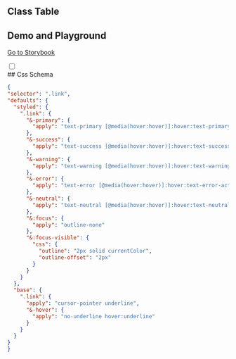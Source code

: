 
## Class Table

<CssTable name="link" />

## Demo and Playground

[Go to Storybook](https://story.ui.icebreaker.top/?path=/docs/navigation-link--docs)

<div className="collapse">
<input type="checkbox" /> 
<div class="collapse-title px-0">
## Css Schema
</div>
<div class="collapse-content"> 

```json
{
"selector": ".link",
"defaults": {
  "styled": {
    ".link": {
      "&-primary": {
        "apply": "text-primary [@media(hover:hover)]:hover:text-primary-active"
      },
      "&-success": {
        "apply": "text-success [@media(hover:hover)]:hover:text-success-active"
      },
      "&-warning": {
        "apply": "text-warning [@media(hover:hover)]:hover:text-warning-active"
      },
      "&-error": {
        "apply": "text-error [@media(hover:hover)]:hover:text-error-active"
      },
      "&-neutral": {
        "apply": "text-neutral [@media(hover:hover)]:hover:text-neutral-active"
      },
      "&:focus": {
        "apply": "outline-none"
      },
      "&:focus-visible": {
        "css": {
          "outline": "2px solid currentColor",
          "outline-offset": "2px"
        }
      }
    }
  },
  "base": {
    ".link": {
      "apply": "cursor-pointer underline",
      "&-hover": {
        "apply": "no-underline hover:underline"
      }
    }
  }
}
}
```

</div>
</div>